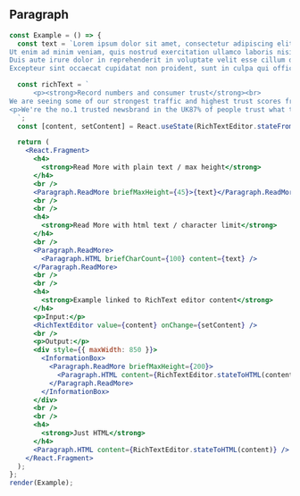 
## Paragraph

```jsx live=true
const Example = () => {
  const text = `Lorem ipsum dolor sit amet, consectetur adipiscing elit, sed do eiusmod tempor incididunt ut labore et dolore magna aliqua.
Ut enim ad minim veniam, quis nostrud exercitation ullamco laboris nisi ut aliquip ex ea commodo consequat.
Duis aute irure dolor in reprehenderit in voluptate velit esse cillum dolore eu fugiat nulla pariatur.
Excepteur sint occaecat cupidatat non proident, sunt in culpa qui officia deserunt mollit anim id est laborum.`;

  const richText = `
      <p><strong>Record numbers and consumer trust</strong><br>
We are seeing some of our strongest traffic and highest trust scores from global audiences than ever before</p>
<p>We're the no.1 trusted newsbrand in the UK87% of people trust what they see in The Guardian online. 79% feel it offers them something they can't get elsewhere.*</p>
  `;
  const [content, setContent] = React.useState(RichTextEditor.stateFromHTML(richText));

  return (
    <React.Fragment>
      <h4>
        <strong>Read More with plain text / max height</strong>
      </h4>
      <br />
      <Paragraph.ReadMore briefMaxHeight={45}>{text}</Paragraph.ReadMore>
      <br />
      <br />
      <h4>
        <strong>Read More with html text / character limit</strong>
      </h4>
      <br />
      <Paragraph.ReadMore>
        <Paragraph.HTML briefCharCount={100} content={text} />
      </Paragraph.ReadMore>
      <br />
      <br />
      <h4>
        <strong>Example linked to RichText editor content</strong>
      </h4>
      <p>Input:</p>
      <RichTextEditor value={content} onChange={setContent} />
      <br />
      <p>Output:</p>
      <div style={{ maxWidth: 850 }}>
        <InformationBox>
          <Paragraph.ReadMore briefMaxHeight={200}>
            <Paragraph.HTML content={RichTextEditor.stateToHTML(content)} />
          </Paragraph.ReadMore>
        </InformationBox>
      </div>
      <br />
      <br />
      <h4>
        <strong>Just HTML</strong>
      </h4>
      <Paragraph.HTML content={RichTextEditor.stateToHTML(content)} />
    </React.Fragment>
  );
};
render(Example);
```

<Props componentName="Paragraph" />
